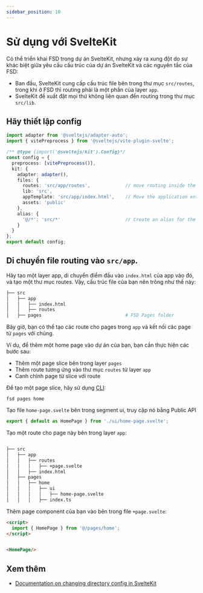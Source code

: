 ```yaml
---
sidebar_position: 10
---
```

# Sử dụng với SvelteKit

Có thể triển khai FSD trong dự án SvelteKit, nhưng xảy ra xung đột do sự khác biệt giữa yêu cầu cấu trúc của dự án SvelteKit và các nguyên tắc của FSD:

- Ban đầu, SvelteKit cung cấp cấu trúc file bên trong thư mục `src/routes`, trong khi ở FSD thì routing phải là một phần của layer `app`.
- SvelteKit đề xuất đặt mọi thứ không liên quan đến routing trong thư mục `src/lib`.


## Hãy thiết lập config

```ts title="svelte.config.ts"
import adapter from '@sveltejs/adapter-auto';
import { vitePreprocess } from '@sveltejs/vite-plugin-svelte';

/** @type {import('@sveltejs/kit').Config}*/
const config = {
  preprocess: [vitePreprocess()],
  kit: {
    adapter: adapter(),
    files: {
      routes: 'src/app/routes',             // move routing inside the app layer
      lib: 'src',
      appTemplate: 'src/app/index.html',    // Move the application entry point inside the app layer
      assets: 'public'
    },
    alias: {
      '@/*': 'src/*'                        // Create an alias for the src directory
    }
  }
};
export default config;
```

## Di chuyển file routing vào `src/app`.

Hãy tạo một layer app, di chuyển điểm đầu vào `index.html` của app vào đó, và tạo một thư mục routes.
Vậy, cấu trúc file của bạn nên trông như thế này:

```sh
├── src
│   ├── app
│   │   ├── index.html
│   │   ├── routes
│   ├── pages                               # FSD Pages folder
```

Bây giờ, bạn có thể tạo các route cho pages trong `app` và kết nối các page từ `pages` với chúng.

Ví dụ, để thêm một home page vào dự án của bạn, bạn cần thực hiện các bước sau:
- Thêm một page slice bên trong layer `pages`
- Thêm route tương ứng vào thư mục `routes` từ layer `app`
- Canh chỉnh page từ slice với route

Để tạo một page slice, hãy sử dụng [CLI](https://github.com/feature-sliced/cli):

```shell
fsd pages home
```

Tạo file ``home-page.svelte`` bên trong segment ui, truy cập nó bằng Public API

```ts title="src/pages/home/index.ts"
export { default as HomePage } from './ui/home-page.svelte';
```

Tạo một route cho page này bên trong layer `app`:

```sh

├── src
│   ├── app
│   │   ├── routes
│   │   │   ├── +page.svelte
│   │   ├── index.html
│   ├── pages
│   │   ├── home
│   │   │   ├── ui
│   │   │   │   ├── home-page.svelte
│   │   │   ├── index.ts
```

Thêm page component của bạn vào bên trong file `+page.svelte`:

```html title="src/app/routes/+page.svelte"
<script>
  import { HomePage } from '@/pages/home';
</script>


<HomePage/>
```

## Xem thêm

- [Documentation on changing directory config in SvelteKit](https://kit.svelte.dev/docs/configuration#files)


